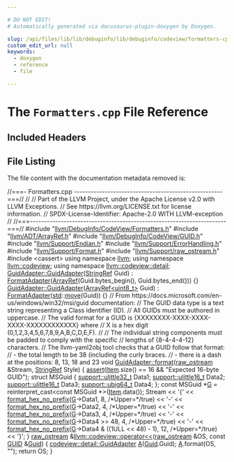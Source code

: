 ```yaml
---

# DO NOT EDIT!
# Automatically generated via docusaurus-plugin-doxygen by Doxygen.

slug: /api/files/lib/lib/debuginfo/lib/debuginfo/codeview/formatters-cpp
custom_edit_url: null
keywords:
  - doxygen
  - reference
  - file

---
```





# The `Formatters.cpp` File Reference

<DoxygenPage pluginConfig={pluginConfig}>



## Included Headers

<IncludesList>
<IncludesListItem
  filePath="llvm/DebugInfo/CodeView/Formatters.h"
  permalink="/docs/api/files/include/include/llvm/include/llvm/debuginfo/include/llvm/debuginfo/codeview/formatters-h"
  isLocal="true" />
<IncludesListItem
  filePath="llvm/ADT/ArrayRef.h"
  permalink="/docs/api/files/include/include/llvm/include/llvm/adt/arrayref-h"
  isLocal="true" />
<IncludesListItem
  filePath="llvm/DebugInfo/CodeView/GUID.h"
  permalink="/docs/api/files/include/include/llvm/include/llvm/debuginfo/include/llvm/debuginfo/codeview/guid-h"
  isLocal="true" />
<IncludesListItem
  filePath="llvm/Support/Endian.h"
  permalink="/docs/api/files/include/include/llvm/include/llvm/support/endian-h"
  isLocal="true" />
<IncludesListItem
  filePath="llvm/Support/ErrorHandling.h"
  permalink="/docs/api/files/include/include/llvm/include/llvm/support/errorhandling-h"
  isLocal="true" />
<IncludesListItem
  filePath="llvm/Support/Format.h"
  permalink="/docs/api/files/include/include/llvm/include/llvm/support/format-h"
  isLocal="true" />
<IncludesListItem
  filePath="llvm/Support/raw_ostream.h"
  permalink="/docs/api/files/include/include/llvm/include/llvm/support/raw-ostream-h"
  isLocal="true" />
<IncludesListItem
  filePath="cassert"
  permalink=""
  isLocal="false" />
</IncludesList>


## File Listing

The file content with the documentation metadata removed is:

<ProgramListing>

<Link id="l00001" /><CodeLine lineNumber="1"><span class="doxyHighlightComment">//===- Formatters.cpp -----------------------------------------------------===//</span></CodeLine>
<Link id="l00002" /><CodeLine lineNumber="2"><span class="doxyHighlightComment">//</span></CodeLine>
<Link id="l00003" /><CodeLine lineNumber="3"><span class="doxyHighlightComment">// Part of the LLVM Project, under the Apache License v2.0 with LLVM Exceptions.</span></CodeLine>
<Link id="l00004" /><CodeLine lineNumber="4"><span class="doxyHighlightComment">// See https://llvm.org/LICENSE.txt for license information.</span></CodeLine>
<Link id="l00005" /><CodeLine lineNumber="5"><span class="doxyHighlightComment">// SPDX-License-Identifier: Apache-2.0 WITH LLVM-exception</span></CodeLine>
<Link id="l00006" /><CodeLine lineNumber="6"><span class="doxyHighlightComment">//</span></CodeLine>
<Link id="l00007" /><CodeLine lineNumber="7"><span class="doxyHighlightComment">//===----------------------------------------------------------------------===//</span></CodeLine>
<Link id="l00008" /><CodeLine lineNumber="8"></CodeLine>
<Link id="l00009" /><CodeLine lineNumber="9"><span class="doxyHighlightPreprocessor">#include &quot;<a href="/docs/api/files/include/include/llvm/include/llvm/debuginfo/include/llvm/debuginfo/codeview/formatters-h">llvm/DebugInfo/CodeView/Formatters.h</a>&quot;</span></CodeLine>
<Link id="l00010" /><CodeLine lineNumber="10"><span class="doxyHighlightPreprocessor">#include &quot;<a href="/docs/api/files/include/include/llvm/include/llvm/adt/arrayref-h">llvm/ADT/ArrayRef.h</a>&quot;</span></CodeLine>
<Link id="l00011" /><CodeLine lineNumber="11"><span class="doxyHighlightPreprocessor">#include &quot;<a href="/docs/api/files/include/include/llvm/include/llvm/debuginfo/include/llvm/debuginfo/codeview/guid-h">llvm/DebugInfo/CodeView/GUID.h</a>&quot;</span></CodeLine>
<Link id="l00012" /><CodeLine lineNumber="12"><span class="doxyHighlightPreprocessor">#include &quot;<a href="/docs/api/files/include/include/llvm/include/llvm/support/endian-h">llvm/Support/Endian.h</a>&quot;</span></CodeLine>
<Link id="l00013" /><CodeLine lineNumber="13"><span class="doxyHighlightPreprocessor">#include &quot;<a href="/docs/api/files/include/include/llvm/include/llvm/support/errorhandling-h">llvm/Support/ErrorHandling.h</a>&quot;</span></CodeLine>
<Link id="l00014" /><CodeLine lineNumber="14"><span class="doxyHighlightPreprocessor">#include &quot;<a href="/docs/api/files/include/include/llvm/include/llvm/support/format-h">llvm/Support/Format.h</a>&quot;</span></CodeLine>
<Link id="l00015" /><CodeLine lineNumber="15"><span class="doxyHighlightPreprocessor">#include &quot;<a href="/docs/api/files/include/include/llvm/include/llvm/support/raw-ostream-h">llvm/Support/raw&#95;ostream.h</a>&quot;</span></CodeLine>
<Link id="l00016" /><CodeLine lineNumber="16"><span class="doxyHighlightPreprocessor">#include &lt;cassert&gt;</span></CodeLine>
<Link id="l00017" /><CodeLine lineNumber="17"></CodeLine>
<Link id="l00018" /><CodeLine lineNumber="18"><span class="doxyHighlightKeyword">using namespace </span><span class="doxyHighlight"><a href="/docs/api/namespaces/llvm">llvm</a>;</span></CodeLine>
<Link id="l00019" /><CodeLine lineNumber="19"><span class="doxyHighlightKeyword">using namespace </span><span class="doxyHighlight"><a href="/docs/api/namespaces/llvm/codeview">llvm::codeview</a>;</span></CodeLine>
<Link id="l00020" /><CodeLine lineNumber="20"><span class="doxyHighlightKeyword">using namespace </span><span class="doxyHighlight"><a href="/docs/api/namespaces/llvm/codeview/detail">llvm::codeview::detail</a>;</span></CodeLine>
<Link id="l00021" /><CodeLine lineNumber="21"></CodeLine>
<Link id="l00022" /><CodeLine lineNumber="22" lineLink="/docs/api/classes/llvm/codeview/detail/guidadapter/#a70560262c737a67edab75599ba0176a0"><span class="doxyHighlight"><a href="/docs/api/classes/llvm/codeview/detail/guidadapter/#a5f315decfde19f414ace3f1aab481f19">GuidAdapter::GuidAdapter</a>(<a href="/docs/api/classes/llvm/stringref">StringRef</a> Guid)</span></CodeLine>
<Link id="l00023" /><CodeLine lineNumber="23"><span class="doxyHighlight">    : <a href="/docs/api/classes/llvm/formatadapter/#a55d5ed04a2327924d813c7f796074d54">FormatAdapter</a>(<a href="/docs/api/classes/llvm/arrayref">ArrayRef</a>(Guid.bytes&#95;begin(), Guid.bytes&#95;end())) &#123;&#125;</span></CodeLine>
<Link id="l00024" /><CodeLine lineNumber="24"></CodeLine>
<Link id="l00025" /><CodeLine lineNumber="25" lineLink="/docs/api/classes/llvm/codeview/detail/guidadapter/#a5f315decfde19f414ace3f1aab481f19"><span class="doxyHighlight"><a href="/docs/api/classes/llvm/codeview/detail/guidadapter/#a5f315decfde19f414ace3f1aab481f19">GuidAdapter::GuidAdapter</a>(<a href="/docs/api/classes/llvm/arrayref">ArrayRef&lt;uint8&#95;t&gt;</a> Guid)</span></CodeLine>
<Link id="l00026" /><CodeLine lineNumber="26"><span class="doxyHighlight">    : <a href="/docs/api/classes/llvm/formatadapter/#a55d5ed04a2327924d813c7f796074d54">FormatAdapter</a>(<a href="/docs/api/namespaces/std">std</a>::<a href="/docs/api/namespaces/llvm/#abfc9c7ecf70f66901e439f7c04ef3dbb">move</a>(Guid)) &#123;&#125;</span></CodeLine>
<Link id="l00027" /><CodeLine lineNumber="27"></CodeLine>
<Link id="l00028" /><CodeLine lineNumber="28"><span class="doxyHighlightComment">// From https://docs.microsoft.com/en-us/windows/win32/msi/guid documentation:</span></CodeLine>
<Link id="l00029" /><CodeLine lineNumber="29"><span class="doxyHighlightComment">// The GUID data type is a text string representing a Class identifier (ID).</span></CodeLine>
<Link id="l00030" /><CodeLine lineNumber="30"><span class="doxyHighlightComment">// All GUIDs must be authored in uppercase.</span></CodeLine>
<Link id="l00031" /><CodeLine lineNumber="31"><span class="doxyHighlightComment">// The valid format for a GUID is &#123;XXXXXXXX-XXXX-XXXX-XXXX-XXXXXXXXXXXX&#125; where</span></CodeLine>
<Link id="l00032" /><CodeLine lineNumber="32"><span class="doxyHighlightComment">// X is a hex digit (0,1,2,3,4,5,6,7,8,9,A,B,C,D,E,F).</span></CodeLine>
<Link id="l00033" /><CodeLine lineNumber="33"><span class="doxyHighlightComment">//</span></CodeLine>
<Link id="l00034" /><CodeLine lineNumber="34"><span class="doxyHighlightComment">// The individual string components must be padded to comply with the specific</span></CodeLine>
<Link id="l00035" /><CodeLine lineNumber="35"><span class="doxyHighlightComment">// lengths of &#123;8-4-4-4-12&#125; characters.</span></CodeLine>
<Link id="l00036" /><CodeLine lineNumber="36"><span class="doxyHighlightComment">// The llvm-yaml2obj tool checks that a GUID follow that format:</span></CodeLine>
<Link id="l00037" /><CodeLine lineNumber="37"><span class="doxyHighlightComment">// - the total length to be 38 (including the curly braces.</span></CodeLine>
<Link id="l00038" /><CodeLine lineNumber="38"><span class="doxyHighlightComment">// - there is a dash at the positions: 8, 13, 18 and 23</span></CodeLine>
<Link id="l00039" /><CodeLine lineNumber="39" lineLink="/docs/api/classes/llvm/codeview/detail/guidadapter/#ae4af749c2ef03b4280bc9728ef541604"><span class="doxyHighlightKeywordType">void</span><span class="doxyHighlight"> <a href="/docs/api/classes/llvm/codeview/detail/guidadapter/#ae4af749c2ef03b4280bc9728ef541604">GuidAdapter::format</a>(<a href="/docs/api/classes/llvm/raw-ostream">raw&#95;ostream</a> &amp;Stream, <a href="/docs/api/classes/llvm/stringref">StringRef</a> Style) &#123;</span></CodeLine>
<Link id="l00040" /><CodeLine lineNumber="40"><span class="doxyHighlight">  <a href="/docs/api/files/lib/lib/target/lib/target/amdgpu/silowercontrolflow-cpp/#a4868c5d81c5ccc98c47aeab6244346a0">assert</a>(<a href="/docs/api/classes/llvm/formatadapter/#aee17437fadbcac074e11fad212da790e">Item</a>.size() == 16 &amp;&amp; </span><span class="doxyHighlightStringLiteral">&quot;Expected 16-byte GUID&quot;</span><span class="doxyHighlight">);</span></CodeLine>
<Link id="l00041" /><CodeLine lineNumber="41"><span class="doxyHighlight">  </span><span class="doxyHighlightKeyword">struct </span><span class="doxyHighlight">MSGuid &#123;</span></CodeLine>
<Link id="l00042" /><CodeLine lineNumber="42"><span class="doxyHighlight">    <a href="/docs/api/namespaces/llvm/support/#a206b37274fa3e908017da357d12724d1">support::ulittle32&#95;t</a> Data1;</span></CodeLine>
<Link id="l00043" /><CodeLine lineNumber="43"><span class="doxyHighlight">    <a href="/docs/api/namespaces/llvm/support/#a4e29b3df92632c930b82161555c3b8d6">support::ulittle16&#95;t</a> Data2;</span></CodeLine>
<Link id="l00044" /><CodeLine lineNumber="44"><span class="doxyHighlight">    <a href="/docs/api/namespaces/llvm/support/#a4e29b3df92632c930b82161555c3b8d6">support::ulittle16&#95;t</a> Data3;</span></CodeLine>
<Link id="l00045" /><CodeLine lineNumber="45"><span class="doxyHighlight">    <a href="/docs/api/namespaces/llvm/support/#a208ac256eba30cd367e59401b99dabd2">support::ubig64&#95;t</a> Data4;</span></CodeLine>
<Link id="l00046" /><CodeLine lineNumber="46"><span class="doxyHighlight">  &#125;;</span></CodeLine>
<Link id="l00047" /><CodeLine lineNumber="47"><span class="doxyHighlight">  </span><span class="doxyHighlightKeyword">const</span><span class="doxyHighlight"> MSGuid &#42;<a href="/docs/api/files/lib/lib/support/md5-cpp/#ad96b7cf3182ce2ba85e5a7a93b12c441">G</a> = </span><span class="doxyHighlightKeyword">reinterpret&#95;cast&lt;</span><span class="doxyHighlightKeyword">const </span><span class="doxyHighlight">MSGuid &#42;</span><span class="doxyHighlightKeyword">&gt;</span><span class="doxyHighlight">(<a href="/docs/api/classes/llvm/formatadapter/#aee17437fadbcac074e11fad212da790e">Item</a>.data());</span></CodeLine>
<Link id="l00048" /><CodeLine lineNumber="48"><span class="doxyHighlight">  Stream</span></CodeLine>
<Link id="l00049" /><CodeLine lineNumber="49"><span class="doxyHighlight">      &lt;&lt; </span><span class="doxyHighlightCharLiteral">&#39;&#123;&#39;</span><span class="doxyHighlight"> &lt;&lt; <a href="/docs/api/namespaces/llvm/#a90c1e29256284cbb6ab1c31bfcdf7770">format&#95;hex&#95;no&#95;prefix</a>(<a href="/docs/api/files/lib/lib/support/md5-cpp/#ad96b7cf3182ce2ba85e5a7a93b12c441">G</a>-&gt;Data1, 8, </span><span class="doxyHighlightComment">/&#42;Upper=&#42;/</span><span class="doxyHighlightKeyword">true</span><span class="doxyHighlight">)</span></CodeLine>
<Link id="l00050" /><CodeLine lineNumber="50"><span class="doxyHighlight">      &lt;&lt; </span><span class="doxyHighlightCharLiteral">&#39;-&#39;</span><span class="doxyHighlight"> &lt;&lt; <a href="/docs/api/namespaces/llvm/#a90c1e29256284cbb6ab1c31bfcdf7770">format&#95;hex&#95;no&#95;prefix</a>(<a href="/docs/api/files/lib/lib/support/md5-cpp/#ad96b7cf3182ce2ba85e5a7a93b12c441">G</a>-&gt;Data2, 4, </span><span class="doxyHighlightComment">/&#42;Upper=&#42;/</span><span class="doxyHighlightKeyword">true</span><span class="doxyHighlight">)</span></CodeLine>
<Link id="l00051" /><CodeLine lineNumber="51"><span class="doxyHighlight">      &lt;&lt; </span><span class="doxyHighlightCharLiteral">&#39;-&#39;</span><span class="doxyHighlight"> &lt;&lt; <a href="/docs/api/namespaces/llvm/#a90c1e29256284cbb6ab1c31bfcdf7770">format&#95;hex&#95;no&#95;prefix</a>(<a href="/docs/api/files/lib/lib/support/md5-cpp/#ad96b7cf3182ce2ba85e5a7a93b12c441">G</a>-&gt;Data3, 4, </span><span class="doxyHighlightComment">/&#42;Upper=&#42;/</span><span class="doxyHighlightKeyword">true</span><span class="doxyHighlight">)</span></CodeLine>
<Link id="l00052" /><CodeLine lineNumber="52"><span class="doxyHighlight">      &lt;&lt; </span><span class="doxyHighlightCharLiteral">&#39;-&#39;</span><span class="doxyHighlight"> &lt;&lt; <a href="/docs/api/namespaces/llvm/#a90c1e29256284cbb6ab1c31bfcdf7770">format&#95;hex&#95;no&#95;prefix</a>(<a href="/docs/api/files/lib/lib/support/md5-cpp/#ad96b7cf3182ce2ba85e5a7a93b12c441">G</a>-&gt;Data4 &gt;&gt; 48, 4, </span><span class="doxyHighlightComment">/&#42;Upper=&#42;/</span><span class="doxyHighlightKeyword">true</span><span class="doxyHighlight">) &lt;&lt; </span><span class="doxyHighlightCharLiteral">&#39;-&#39;</span></CodeLine>
<Link id="l00053" /><CodeLine lineNumber="53"><span class="doxyHighlight">      &lt;&lt; <a href="/docs/api/namespaces/llvm/#a90c1e29256284cbb6ab1c31bfcdf7770">format&#95;hex&#95;no&#95;prefix</a>(<a href="/docs/api/files/lib/lib/support/md5-cpp/#ad96b7cf3182ce2ba85e5a7a93b12c441">G</a>-&gt;Data4 &amp; ((1ULL &lt;&lt; 48) - 1), 12, </span><span class="doxyHighlightComment">/&#42;Upper=&#42;/</span><span class="doxyHighlightKeyword">true</span><span class="doxyHighlight">)</span></CodeLine>
<Link id="l00054" /><CodeLine lineNumber="54"><span class="doxyHighlight">      &lt;&lt; </span><span class="doxyHighlightCharLiteral">&#39;&#125;&#39;</span><span class="doxyHighlight">;</span></CodeLine>
<Link id="l00055" /><CodeLine lineNumber="55"><span class="doxyHighlight">&#125;</span></CodeLine>
<Link id="l00056" /><CodeLine lineNumber="56"></CodeLine>
<Link id="l00057" /><CodeLine lineNumber="57" lineLink="/docs/api/namespaces/llvm/codeview/#ad5f28ec8668e55df3c9ff4729ac718ca"><span class="doxyHighlight"><a href="/docs/api/classes/llvm/raw-ostream">raw&#95;ostream</a> &amp;<a href="/docs/api/namespaces/llvm/codeview/#ad5f28ec8668e55df3c9ff4729ac718ca">llvm::codeview::operator&lt;&lt;</a>(<a href="/docs/api/classes/llvm/raw-ostream">raw&#95;ostream</a> &amp;OS, </span><span class="doxyHighlightKeyword">const</span><span class="doxyHighlight"> <a href="/docs/api/structs/llvm/codeview/guid">GUID</a> &amp;<a href="/docs/api/namespaces/llvm/#af59335be18fa802d111a646be658b7d0acb957607a78494ea70db887d1463437c">Guid</a>) &#123;</span></CodeLine>
<Link id="l00058" /><CodeLine lineNumber="58"><span class="doxyHighlight">  <a href="/docs/api/classes/llvm/codeview/detail/guidadapter">codeview::detail::GuidAdapter</a> <a href="/docs/api/files/lib/lib/ir/builtingcs-cpp/#a2e38c85003a042421cde1647632d0b72">A</a>(<a href="/docs/api/namespaces/llvm/#af59335be18fa802d111a646be658b7d0acb957607a78494ea70db887d1463437c">Guid</a>.Guid);</span></CodeLine>
<Link id="l00059" /><CodeLine lineNumber="59"><span class="doxyHighlight">  <a href="/docs/api/files/lib/lib/ir/builtingcs-cpp/#a2e38c85003a042421cde1647632d0b72">A</a>.format(OS, </span><span class="doxyHighlightStringLiteral">&quot;&quot;</span><span class="doxyHighlight">);</span></CodeLine>
<Link id="l00060" /><CodeLine lineNumber="60"><span class="doxyHighlight">  </span><span class="doxyHighlightKeywordFlow">return</span><span class="doxyHighlight"> OS;</span></CodeLine>
<Link id="l00061" /><CodeLine lineNumber="61"><span class="doxyHighlight">&#125;</span></CodeLine>

</ProgramListing>


</DoxygenPage>
